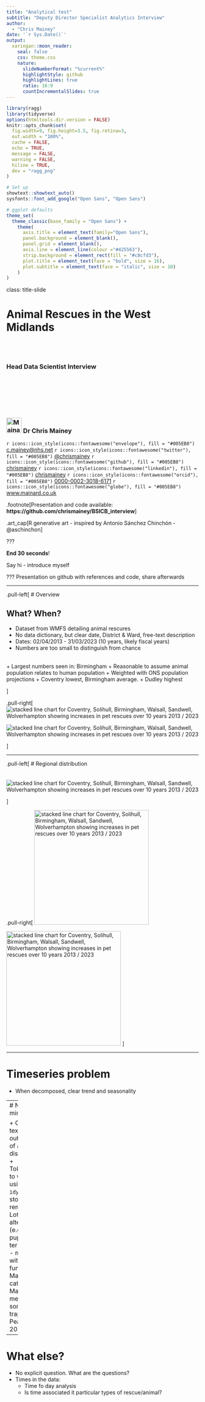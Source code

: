 ```yaml
---
title: "Analytical test"
subtitle: "Deputy Director Specialist Analytics Interview"  
author: 
  - "Chris Mainey"
date: '`r Sys.Date()`'
output:
  xaringan::moon_reader:
    seal: false
    css: theme.css
    nature:
      slideNumberFormat: "%current%"
      highlightStyle: github
      highlightLines: true
      ratio: 16:9
      countIncrementalSlides: true
---
```


```r
library(ragg)
library(tidyverse)
options(htmltools.dir.version = FALSE)
knitr::opts_chunk$set(
  fig.width=9, fig.height=3.5, fig.retina=3,
  out.width = "100%",
  cache = FALSE,
  echo = TRUE,
  message = FALSE, 
  warning = FALSE,
  hiline = TRUE,
  dev = "ragg_png"
)

# Set up
showtext::showtext_auto()
sysfonts::font_add_google("Open Sans", "Open Sans")

# ggplot defaults
theme_set(
  theme_classic(base_family = "Open Sans") +
    theme(
      axis.title = element_text(family="Open Sans"),
      panel.background = element_blank(),
      panel.grid = element_blank(),
      axis.line = element_line(colour ="#425563"),
      strip.background = element_rect(fill = "#c8cfd3"),
      plot.title = element_text(face = "bold", size = 16),
      plot.subtitle = element_text(face = "italic", size = 10)
    )
)

```


class: title-slide

# Animal Rescues in the West Midlands

<br><br>

### Head Data Scientist Interview


<br><br><br><br><br>

### <img src="./assets/img/crop.png" alt="Mainard icon" height="40px" />  Dr Chris Mainey

`r icons::icon_style(icons::fontawesome("envelope"), fill = "#005EB8")` [c.mainey@nhs.net](mailto:c.mainey@nhs.net)
`r icons::icon_style(icons::fontawesome("twitter"), fill = "#005EB8")` [@chrismainey](https://twitter.com/chrismainey)
`r icons::icon_style(icons::fontawesome("github"), fill = "#005EB8")` [chrismainey](https://github.com/chrismainey)
`r icons::icon_style(icons::fontawesome("linkedin"), fill = "#005EB8")`  [chrismainey](https://www.linkedin.com/in/chrismainey/)
`r icons::icon_style(icons::fontawesome("orcid"), fill = "#005EB8")` [0000-0002-3018-6171](https://orcid.org/0000-0002-3018-6171)
`r icons::icon_style(icons::fontawesome("globe"), fill = "#005EB8")` [www.mainard.co.uk](https://www.mainard.co.uk)

.footnote[Presentation and code available: **https://github.com/chrismainey/BSICB_interview**]

.art_cap[R generative art - inspired by Antonio Sánchez Chinchón - @aschinchon]


???

__End 30 seconds__!

Say hi - introduce myself

???
Presentation on github with references and code, share afterwards


---

.pull-left[
# Overview

## What? When? 
+ Dataset from WMFS detailing animal rescures
+ No data dictionary, but clear date, District & Ward, free-text description
+ Dates: 02/04/2013 - 31/03/2023 (10 years, likely fiscal years)
+ Numbers are too small to distinguish from chance

<br>
+ Largest numbers seen in: Birmingham
+ Reasonable to assume animal population relates to human population
+ Weighted with ONS population projections
+ Coventry lowest, Birmingham average.
+ Dudley highest


]

.pull-right[
<centre>
<img src="./outputs/district_fyear.png" alt="stacked line chart for Coventry, Solihull, Birmingham,
Walsall, Sandwell, Wolverhampton showing increases in pet rescues over 10 years 2013 / 2023"  class="center"/>
<br> 

<img src="./outputs/raw_vs_weighted.png" alt="stacked line chart for Coventry, Solihull, Birmingham,
Walsall, Sandwell, Wolverhampton showing increases in pet rescues over 10 years 2013 / 2023"  class="center"/>
</centre>


]



---

.pull-left[
# Regional distribution
<br><br><br>
<centre>
<img src="./outputs/ward_map2.png" alt="stacked line chart for Coventry, Solihull, Birmingham,
Walsall, Sandwell, Wolverhampton showing increases in pet rescues over 10 years 2013 / 2023"  class="center"/>

]

.pull-right[
<centre>
<img src="./outputs/anim_district_year2.gif" alt="stacked line chart for Coventry, Solihull, Birmingham,
Walsall, Sandwell, Wolverhampton showing increases in pet rescues over 10 years 2013 / 2023" height="300" class="center"/>
<br>

<img src="./outputs/anim_wards_year2.gif" alt="stacked line chart for Coventry, Solihull, Birmingham,
Walsall, Sandwell, Wolverhampton showing increases in pet rescues over 10 years 2013 / 2023"  height="300" class="center"/>
</centre>
]

---

# Timeseries problem

+ When decomposed, clear trend and seasonality

---
# NLP / text mining

+ Can use text to work out much of animal distribution.
+ Tokenised to words using `idytext`, stopwords removed.
+ Lots of alternatives (e.g. dog, puppy, terrier etc.) - mapped with function.
+ Majority is cats
+ Majority mention some for of trapped / 
+ Peak in 2022?

---
# What else?

+ No explicit question. What are the questions?
+ Times in the data:
  + Time fo day analysis
  + Is time associated it particular types of rescue/animal?